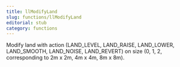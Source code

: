 ```yaml
---
title: llModifyLand
slug: functions/llModifyLand
editorial: stub
category: functions
---
```


<LSLFunction name="llModifyLand"/>

Modify land with action (LAND_LEVEL, LAND_RAISE, LAND_LOWER, LAND_SMOOTH, LAND_NOISE, LAND_REVERT) on size (0, 1, 2, corresponding to 2m x 2m, 4m x 4m, 8m x 8m).
